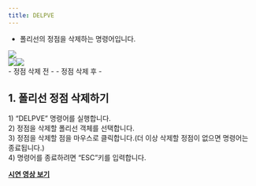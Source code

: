 ```yaml
---
title: DELPVE
---
```



[image1]: ../../../../../assets/images/commands/delpve/image1.png
[image2]: ../../../../../assets/images/commands/delpve/image2.png
[image3]: ../../../../../assets/images/commands/delpve/image3.png

* 폴리선의 정점을 삭제하는 명령어입니다.

![][image1]  
![][image2]![][image3]  
   \- 정점 삭제 전 \-				       \- 정점 삭제 후 \-

## **1\. 폴리선 정점 삭제하기**

1\) “DELPVE” 명령어를 실행합니다.  
2\) 정점을 삭제할 폴리선 객체를 선택합니다.  
3\) 정점을 삭제할 점을 마우스로 클릭합니다.(더 이상 삭제할 정점이 없으면 명령어는 종료됩니다.)  
4\) 명령어를 종료하려면 “ESC”키를 입력합니다.

[**<Icon name="youtube" class="emoji"/> 시연 영상 보기**](https://youtu.be/TkE-yjruCw4) 